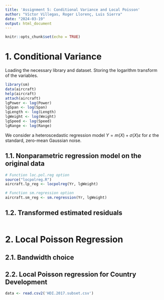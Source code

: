 ```yaml
---
title: 'Assignment 5: Conditional Variance and Local Poisson'
author: "Víctor Villegas, Roger Llorenç, Luis Sierra"
date: "2024-03-19"
output: html_document
---
```


```r
knitr::opts_chunk$set(echo = TRUE)
```

# 1. Conditional Variance

Loading the necessary library and dataset. Storing the logarithm transform of the variables.

```r
library(sm)
data(aircraft)
help(aircraft)
attach(aircraft)
lgPower <- log(Power)
lgSpan <- log(Span)
lgLength <- log(Length)
lgWeight <- log(Weight)
lgSpeed <- log(Speed)
lgRange <- log(Range)
```

We consider a heteroscedastic regression model $Y = m(X) + \sigma(X)\varepsilon$ for $\varepsilon$ the standard, zero-mean Gaussian noise.

## 1.1. Nonparametric regression model on the original data

```r
# Function loc.pol.reg option
source("locpolreg.R")
aircraft.lp_reg <- locpolreg(Yr, lgWeight)
```

```r
# Function sm.regression option
aircraft.sm_reg <- sm.regression(Yr, lgWeight)
```

## 1.2. Transformed estimated residuals

```r

```

# 2. Local Poisson Regression

## 2.1. Bandwidth choice

## 2.2. Local Poisson regression for Country Development

```r
data <- read.csv2('HDI.2017.subset.csv')
```

